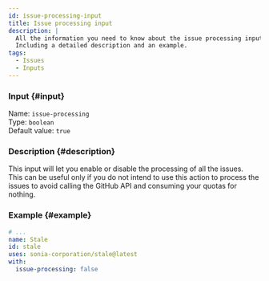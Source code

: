 ```yaml
---
id: issue-processing-input
title: Issue processing input
description: |
  All the information you need to know about the issue processing input.
  Including a detailed description and an example.
tags:
  - Issues
  - Inputs
---
```


### Input {#input}

Name: `issue-processing`  
Type: `boolean`  
Default value: `true`

### Description {#description}

This input will let you enable or disable the processing of all the issues.  
This can be useful only if you do not intend to use this action to process the issues to avoid calling the GitHub API and consuming your quotas for nothing.

### Example {#example}

```yml {6}
# ...
name: Stale
id: stale
uses: sonia-corporation/stale@latest
with:
  issue-processing: false
```
